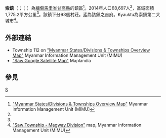 {{Infobox settlement
|name = 索鎮
|native_name = {{lang|my|ဆောမြို့နယ်}}
|settlement_type = [[甘高縣|甘高縣]]鎮區
|image_skyline = 
|image_map = Saw Township.svg
|mapsize = 
|map_caption = 索鎮在馬圭省的位置
|seat = [[索_(緬甸)|索]]
|seat_type = 首府
|subdivision_type = 國家
|subdivision_name = {{flag|Burma}}
|subdivision_type1 = [[缅甸行政区划|省邦]]
|subdivision_name1 = [[馬圭省|馬圭省]]
|subdivision_type2 = [[縣_(緬甸)|縣]]
|subdivision_name2 = [[甘高縣|甘高縣]]
|area_total_km2 = 1,775.2
|population_footnotes =<ref name="citypopulation">[http://www.citypopulation.de/php/myanmar-admin.php MYANMAR: Administrative Division]. Citypopulation. 2015-11-25</ref>
|population = 68,697
|population_as_of = 2014
|population_density_km2 = 38.70
|coordinates_display = inline,title
|coordinates_region = MM
|latNS = N
|latd = 21
|latm = 13
|lats = 00
|longEW = E
|longd = 94
|longm = 12
|longs = 00
|elevation_ft = 
|elevation_m = 
|timezone = [[Myanmar_Standard_Time|MST]]
|utc_offset = +6:30
|website =
}}

'''索鎮'''（{{lang-my|ဆောမြို့နယ်}}；{{IPA-my|sʰɔ́ mjo̰nɛ̀}}；{{lang-en|Saw Township}}）為[[緬甸|緬甸]][[馬圭省|馬圭省]][[甘高縣|甘高縣]]的鎮區<ref name="MIMU001">[http://www.burmalibrary.org/docs6/MIMU001_A3_SD%20&%20Township%20Overview.pdf "Myanmar States/Divisions & Townships Overview Map"] {{Wayback|url=http://www.burmalibrary.org/docs6/MIMU001_A3_SD%20%26%20Township%20Overview.pdf |date=20101203160828 }} Myanmar Information Management Unit (MIMU)</ref>。2014年人口68,697人<ref name=citypopulation/>，區域面積1,775.2平方公里<ref name=citypopulation/>。該鎮下分93個村莊。[[索_(緬甸)|索]]為該鎮之首府。Kyauktu為索鎮第二大城市<ref>[http://www.themimu.info/MapsInfo/Magway/MIMU154v01_100728_Saw%20Ts-Magway%20Div_A1.pdf "Saw Township - Magway Division"] {{webarchive|url=https://web.archive.org/web/20101117090551/http://www.themimu.info/MapsInfo/Magway/MIMU154v01_100728_Saw%20Ts-Magway%20Div_A1.pdf |date=2010-11-17 }} map, Myanmar Information Management Unit (MIMU)</ref>。

==外部連結==
* Township 112 on [http://www.burmalibrary.org/docs6/MIMU001_A3_SD%20&%20Township%20Overview.pdf "Myanmar States/Divisions & Townships Overview Map"] {{Wayback|url=http://www.burmalibrary.org/docs6/MIMU001_A3_SD%20%26%20Township%20Overview.pdf |date=20101203160828 }} Myanmar Information Management Unit (MIMU)
* [http://www.maplandia.com/burma/magwe/saw/ "Saw Google Satellite Map"] {{Wayback|url=http://www.maplandia.com/burma/magwe/saw/ |date=20190602042012 }} Maplandia 

==參見==
{{Reflist}}

{{馬圭省行政區劃|state=collapsed}}

[[Category:馬圭省鎮區|S]]

{{Burma-geo-stub}}